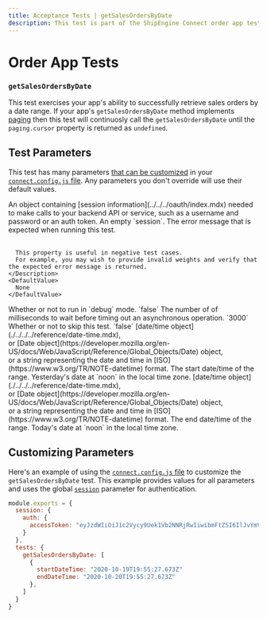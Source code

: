 ```yaml
---
title: Acceptance Tests | getSalesOrdersByDate
description: This test is part of the ShipEngine Connect order app test suite.
---
```


Order App Tests
==================================

### `getSalesOrdersByDate`

This test exercises your app's ability to successfully retrieve sales orders by a date range.
If your app's `getSalesOrdersByDate` method 
implements [paging](../../../reference/methods/get-sales-orders-by-date) then this test will continuosly call the `getSalesOrdersByDate` until the 
`paging.cursor` property is returned as `undefined`.

Test Parameters
-------------------------
This test has many parameters [that can be customized](#customizing-parameters) in your [`connect.config.js` file](../../../testing/config.mdx). Any parameters you don't override will use their default values.

<Reference>

  <Field name="session" type="object">
    <Description>
        An object containing [session information](../../../oauth/index.mdx) needed to make calls to your backend API or service, such as
        a username and password or an auth token.
    </Description>
    <DefaultValue>
        An empty `session`.
    </DefaultValue>
  </Field>

  <Field name="expectedErrorMessage" type="string">
    <Description>
      The error message that is expected when running this test.
      <br/> <br/>

      This property is useful in negative test cases.
      For example, you may wish to provide invalid weights and verify that the expected error message is returned.
    </Description>
    <DefaultValue>
      None
    </DefaultValue>
  </Field>

  <Field name="debug" type="boolean">
    <Description>
      Whether or not to run in `debug` mode.
    </Description>
    <DefaultValue>
      `false`
    </DefaultValue>
  </Field>

  <Field name="timeout" type="number">
    <Description>
      The number of of milliseconds to wait before timing out an asynchronous operation.
    </Description>
    <DefaultValue>
      `3000`
    </DefaultValue>
  </Field>

  <Field name="skip" type="boolean">
    <Description>
      Whether or not to skip this test.
    </Description>
    <DefaultValue>
      `false`
    </DefaultValue>
  </Field>

  <Field name="startDateTime">
    <Type>
      [date/time object](./../../../reference/date-time.mdx), <br/>
      or [Date object](https://developer.mozilla.org/en-US/docs/Web/JavaScript/Reference/Global_Objects/Date) object, <br/>
      or a string representing the date and time in [ISO](https://www.w3.org/TR/NOTE-datetime) format.
    </Type>
    <Description>
      The start date/time of the range.
    </Description>
    <DefaultValue>
      Yesterday's date at `noon` in the local time zone.
    </DefaultValue>
  </Field>

  <Field name="endDateTime">
    <Type>
      [date/time object](./../../../reference/date-time.mdx), <br/>
      or [Date object](https://developer.mozilla.org/en-US/docs/Web/JavaScript/Reference/Global_Objects/Date) object, <br/>
      or a string representing the date and time in [ISO](https://www.w3.org/TR/NOTE-datetime) format.
    </Type>
    <Description>
      The end date/time of the range.
    </Description>
    <DefaultValue>
      Today's date at `noon` in the local time zone.
    </DefaultValue>
  </Field>
</Reference>


Customizing Parameters
------------------------------
Here's an example of using the [`connect.config.js` file](./../../../testing/config.mdx) to customize the `getSalesOrdersByDate` test. 
This example provides values for all parameters and uses the global [`session`](../../../oauth/index.mdx) parameter for authentication.
```javascript
module.exports = {
  session: {
    auth: {
      accessToken: "eyJzdWIiOiJ1c2Vycy9Uek1Vb2NNRjRwIiwibmFtZSI6IlJvYmVydCBUb2tlbiBNYW4iLCJzY29wZSI6InNlbGYgZ3JvdXBzL2FkbWlucyIsImV4cCI6IjEzMDA4MTkzODAifQ"
    }
  },
  tests: {
    getSalesOrdersByDate: [
      {
        startDateTime: "2020-10-19T19:55:27.673Z"
        endDateTime: "2020-10-20T19:55:27.673Z"
      },
    ]
  }
}
```

